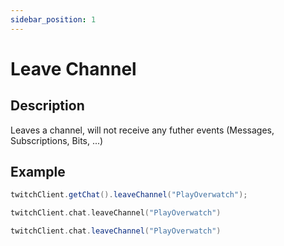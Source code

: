 ```yaml
---
sidebar_position: 1
---
```



# Leave Channel

## Description

Leaves a channel, will not receive any futher events (Messages, Subscriptions, Bits, ...)

## Example

<Tabs groupId="code">
<TabItem value="java" label="Java">

```java
twitchClient.getChat().leaveChannel("PlayOverwatch");
```

</TabItem>
<TabItem value="kotlin" label="Kotlin">

```kotlin
twitchClient.chat.leaveChannel("PlayOverwatch")
```

</TabItem>
<TabItem value="groovy" label="Groovy">

```groovy
twitchClient.chat.leaveChannel("PlayOverwatch")
```

</TabItem>
</Tabs>
